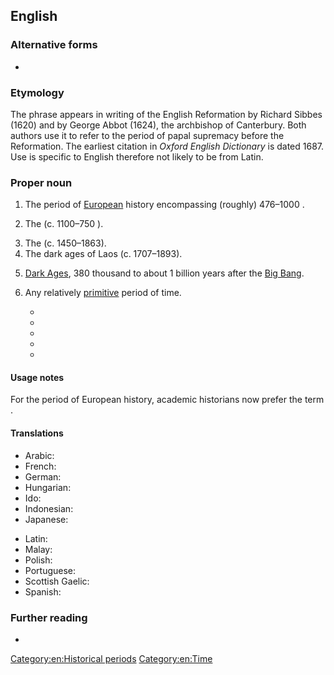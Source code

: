 {{also|dark ages}}
==English==

===Alternative forms===
* {{l|en|dark ages}}

===Etymology===
The phrase appears in writing of the English Reformation by Richard Sibbes (1620) and by George Abbot (1624), the archbishop of Canterbury. Both authors use it to refer to the period of papal supremacy before the Reformation. The earliest citation in ''Oxford English Dictionary'' is dated 1687. Use is specific to English therefore not likely to be from Latin.

===Proper noun===
{{en-proper noun|head=the [[dark|Dark]] [[age|Ages]]}}

# {{lb|en|see usage notes}} The period of [[European]] history encompassing (roughly) 476–1000 {{CE}}.
#: {{syn|en|Early Middle Ages}}
# {{lb|en|Ancient Greece}} The {{w|Greek Dark Ages}} (c. 1100–750 {{BCE}}).
# The {{w|dark ages of Cambodia}} (c. 1450–1863).
# The dark ages of Laos (c. 1707–1893).
# {{lb|en|astronomy}} [[W:Chronology_of_the_universe#The_Dark_Ages_and_large-scale_structure_emergence|Dark Ages]], 380 thousand to about 1 billion years after the [[Big Bang]].
# {{lb|en|figuratively}} Any relatively [[primitive]] period of time.
#* {{quote-book|en|author=Steven Davis|title=Connectionism: Theory and Practice|year=1992|publisher=Oxford University Press|pageurl=https://books.google.com/books?id=kRQAPtV0ONIC&lpg=PA84&dq=%22connectionism%22&pg=PA84#v=onepage&q&f=false|isbn=978-0-19-536035-6|page=84|passage=It is clear that many linguists view connectionism as a revival of the radical empiricist approach that dominated the '''dark ages''' in psychology—the behaviourist era.}}
#* {{quote-journal|en|date=March 6, 2000|work=Network World|volume=17|number=10|page=49|passage=Yes, DSL is a better, faster and less expensive way to access the Internet. Unfortunately, it's saddled with back-office systems that belong in the '''Dark Ages''' and politics that may require regulatory oversight.}}
#* {{quote-book|en|year=2001|isbn=0-375-50578-4|author=Lawrence Lessig|title=The future of ideas: the fate of the commons in a connected world|page=104|url=http://www.the-future-of-ideas.com/download/lessig_FOI.pdf|passage=Put yourself back in the '''dark ages''', the time before the Internet took off–say, the 1970s–and ask: What was the environment for creativity then?}}
#* {{quote-video game|en||developer={{w|BioWare}}|title={{w|Mass Effect: Andromeda}}|genre=[[science fiction|Science Fiction]]|location=Redwood City|publisher=Electronic Arts|year=2017|platform=PC|scene=Angara: Lost Colony Worlds Codex entry|oclc=1261299044|text=The Scourge disaster sent angaran civilization into a '''dark age'''. Records of their golden era of technological advancement and proliferation through space only survived as oral history, making it difficult to separate truth from legend. Nevertheless, angara believe they had colonized numerous planets across the cluster before the Scourge's devastation left them cut off from each other for centuries.}}
#* {{quote-song|en|date=14 June 2019|author={{w|Taylor Swift}} and {{w|Joel Little}}|title={{w|You Need to Calm Down}}|album={{w|Lover (album)|Lover}}|artist=Taylor Swift|text=Sunshine on the street at the parade / But you would rather be in the '''dark ages''' / Making that sign / Must've taken all night}}

====Usage notes====
For the period of European history, academic historians now prefer the term {{m|en|Early Middle Ages}}.

====Translations====
{{trans-top|historic period}}
* Arabic: {{t|ar|اَلْعُصُورُ الْمُظْلِمَةُ}}
* French: {{t|fr|siècles obscurs}}
* German: {{t|de|Dunkle Jahrhunderte}}
* Hungarian: {{t|hu|sötét középkor}}
* Ido: {{t|io|tenebro-epoko}}
* Indonesian: {{t|id|Zaman Kegelapan}}
* Japanese: {{t|ja|暗黒時代|tr=あんこくじだい, ankoku jidai}}
{{trans-mid}}
* Latin: {{t|la|saeculum obscurum}}
* Malay: {{t|ms|Zaman Kelam}}
* Polish: {{t|pl|wieki ciemne|m-p}}
* Portuguese: {{t|pt|Idade das Trevas|f}}
* Scottish Gaelic: {{t|gd|Linntean Dorcha|m-p|f-p|alt=Na Lintean Dorcha}}
* Spanish: {{t|es|Edad Oscura|f}}
{{trans-bottom}}

===Further reading===
* {{pedia}}

[[Category:en:Historical periods]]
[[Category:en:Time]]